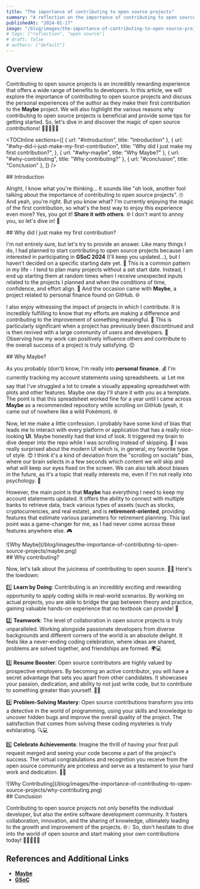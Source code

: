 ```yaml
---
title: "The importance of contributing to open source projects"
summary: "A reflection on the importance of contributing to open source projects and the personal experiences of the author."
publishedAt: "2024-01-17"
image: "/blog/images/the-importance-of-contributing-to-open-source-projects/open-source.png"
# tags: ["reflection", "open source"]
# draft: false
# authors: ["default"]
---
```


## Overview

Contributing to open source projects is an incredibly rewarding experience that offers a wide range of benefits to developers. In this article, we will explore the importance of contributing to open source projects and discuss the personal experiences of the author as they make their first contribution to the **Maybe** project. We will also highlight the various reasons why contributing to open source projects is beneficial and provide some tips for getting started. So, let's dive in and discover the magic of open source contributions! 🚀👩‍💻👨‍💻

<TOCInline
  sections={[
    { url: "#introduction", title: "Introduction" },
    {
      url: "#why-did-i-just-make-my-first-contribution",
      title: "Why did I just make my first contribution?",
    },
    { url: "#why-maybe", title: "Why Maybe?" },
    { url: "#why-contributing", title: "Why contributing?" },
    { url: "#conclusion", title: "Conclusion" },
  ]}
/>

<section id="introduction">
## Introduction

Alright, I know what you're thinking... It sounds like "oh look, another fool talking about the importance of contributing to open source projects". 🙄 And yeah, you're right. But you know what? I'm currently enjoying the magic of the first contribution, so what's the best way to enjoy this experience even more? Yes, you got it! **Share it with others**. 🌐 I don't want to annoy you, so let's dive in! 🚀

</section>

<section id="why-did-i-just-make-my-first-contribution">
## Why did I just make my first contribution?

I'm not entirely sure, but let's try to provide an answer. Like many things I do, I had planned to start contributing to open source projects because I am interested in participating in **GSoC 2024** (I'll keep you updated...), but I haven't decided on a specific starting date yet. 📅 This is a common pattern in my life - I tend to plan many projects without a set start date. Instead, I end up starting them at random times when I receive unexpected inputs related to the projects I planned and when the conditions of time, confidence, and effort align. 🤔 And the occasion came with **Maybe**, a project related to personal finance found on GitHub. 🌐

I also enjoy witnessing the impact of projects in which I contribute. It is incredibly fulfilling to know that my efforts are making a difference and contributing to the improvement of something meaningful. 🌟 This is particularly significant when a project has previously been discontinued and is then revived with a large community of users and developers. 🔧 Observing how my work can positively influence others and contribute to the overall success of a project is truly satisfying. 😊

</section>

<section id="why-maybe">
## Why Maybe?

As you probably (don't) know, I'm really into **personal finance**. 💰 I'm currently tracking my account statements using spreadsheets. 📊 Let me say that I've struggled a lot to create a visually appealing spreadsheet with plots and other features. Maybe one day I'll share it with you as a template. The point is that this spreadsheet worked fine for a year until I came across **Maybe** as a recommended repository while scrolling on GitHub (yeah, it came out of nowhere like a wild Pokémon). 🌐

Now, let me make a little confession. I probably have some kind of bias that leads me to interact with every platform or application that has a really nice-looking **UI**. Maybe honestly had that kind of look. It triggered my brain to dive deeper into the repo while I was scrolling instead of skipping. 🚀 I was really surprised about the modern UI which is, in general, my favorite type of style. 😍 I think it's a kind of deviation from the "scrolling on socials" bias, where our brain selects in a few seconds which content we will skip and what will keep our eyes fixed on the screen. We can also talk about biases in the future, as it's a topic that really interests me, even if I'm not really into psychology. 🤔

However, the main point is that **Maybe** has everything I need to keep my account statements updated. It offers the ability to connect with multiple banks to retrieve data, track various types of assets (such as stocks, cryptocurrencies, and real estate), and is **retirement-oriented**, providing features that estimate various parameters for retirement planning. This last point was a game-changer for me, as I had never come across these features anywhere else. 🎮

<div style={{ textAlign: "center" }}>
  ![Why Maybe](/blog/images/the-importance-of-contributing-to-open-source-projects/maybe.png)
</div>
</section>

<section id="why-contributing">
## Why contributing?

Now, let's talk about the juiciness of contributing to open source. 🍊🤓 Here's the lowdown:

1️⃣ **Learn by Doing**: Contributing is an incredibly exciting and rewarding opportunity to apply coding skills in real-world scenarios. By working on actual projects, you are able to bridge the gap between theory and practice, gaining valuable hands-on experience that no textbook can provide! 🚀

2️⃣ **Teamwork**: The level of collaboration in open source projects is truly unparalleled. Working alongside passionate developers from diverse backgrounds and different corners of the world is an absolute delight. It feels like a never-ending coding celebration, where ideas are shared, problems are solved together, and friendships are formed. 🌍💻

3️⃣ **Resume Booster**: Open source contributors are highly valued by prospective employers. By becoming an active contributor, you will have a secret advantage that sets you apart from other candidates. It showcases your passion, dedication, and ability to not just write code, but to contribute to something greater than yourself. 📄🌟

4️⃣ **Problem-Solving Mastery**: Open source contributions transform you into a detective in the world of programming, using your skills and knowledge to uncover hidden bugs and improve the overall quality of the project. The satisfaction that comes from solving these coding mysteries is truly exhilarating. 🔍💻

5️⃣ **Celebrate Achievements**: Imagine the thrill of having your first pull request merged and seeing your code become a part of the project's success. The virtual congratulations and recognition you receive from the open source community are priceless and serve as a testament to your hard work and dedication. 🎉👏

<div style={{ textAlign: "center" }}>
  ![Why
  Contributing](/blog/images/the-importance-of-contributing-to-open-source-projects/why-contributing.png)
</div>
</section>

<section id="conclusion">
## Conclusion

Contributing to open source projects not only benefits the individual developer, but also the entire software development community. It fosters collaboration, innovation, and the sharing of knowledge, ultimately leading to the growth and improvement of the projects. 🌐💡 So, don't hesitate to dive into the world of open source and start making your own contributions today! 🚀👩‍💻👨‍💻

</section>

## References and Additional Links

- [**Maybe**](https://github.com/maybe-finance/maybe)
- [**GSoC**](https://summerofcode.withgoogle.com/)
